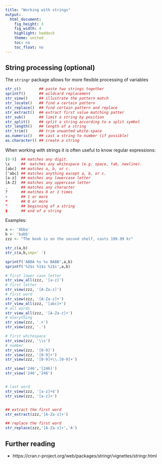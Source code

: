 ```yaml
---
title: "Working with strings"
output: 
  html_document:
    fig_height: 3
    fig_width: 4
    highlight: haddock
    theme: united
    toc: no
    toc_float: no
---
```

## String processing (optional)
The `stringr` package allows for more flexible processing of variables

```r
str_c()        ## paste two strings together
sprintf()      ## wildcard replacement
str_view()     ## illustrate the pattern match
str_locate()   ## find a certain pattern
str_replace()  ## find certain pattern and replace
str_extract()  ## extract first value matching patter
str_sub()      ## limit a string by position
str_split()    ## split a string according to a split symbol
str_length()   ## length of a string
str_trim()     ## trim unwanted white-space
as.numeric()   ## cast a string to number (if possible)
as.character() ## create a string 
```

When working with strings it is often useful to know regular expressions:

```r
[0-9]  ## matches any digit.
\s     ##  matches any whitespace (e.g. space, tab, newline).
[abc]  ## matches a, b, or c.
[^abc] ## matches anything except a, b, or c.
[a-z]  ## matches any lowercase letter
[A-Z]  ## matches any uppercase letter
.      ## matches any character
?      ## matches 0 or 1 times
+      ## 1 or more
*      ## 0 or more
^      ## beginning of a string
$      ## end of a string
```

Examples:
```r
a <- 'Abba'
b <- 'babb'
zzz <- "The book is on the second shelf, costs 199.99 kr" 

str_c(a,b)
str_c(a,b,sep=' ')

sprintf('ABBA %s %s BABB',a,b)
sprintf('%2$s %1$s %1$s',a,b)

# first lower case letter
str_view_all(zzz, '[a-z]')
# first letter
str_view(zzz, '[A-Za-z]')
# first word
str_view(zzz, '[A-Za-z]+')
str_view_all(zzz, '[abc]+')
# all words
str_view_all(zzz, '[A-Za-z]+')
# everything
str_view(zzz, '.+')
str_view(zzz, '.')

# first whitespace
str_view(zzz, '\\s')
# number
str_view(zzz, '[0-9]')
str_view(zzz, '[0-9]+')
str_view(zzz, '[0-9]+\\.[0-9]+')

str_view('246','[246]')
str_view('246','246')


# last word
str_view(zzz, '[a-z]+$')
str_view(zzz, '[a-z]+')


## extract the first word
str_extract(zzz,'[A-Za-z]+')

## replace the first word
str_replace(zzz,'[A-Za-z]+','A')
```

## Further reading

* https://cran.r-project.org/web/packages/stringr/vignettes/stringr.html